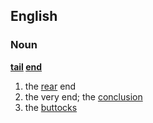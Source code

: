 ==English==
===Noun===
'''[[tail]] [[end]]'''
# the [[rear]] end
# the very end; the [[conclusion]]
# the [[buttocks]]